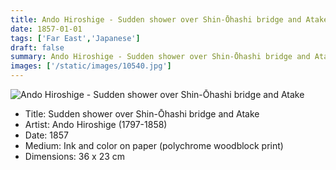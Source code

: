 ```yaml
---
title: Ando Hiroshige - Sudden shower over Shin-Ōhashi bridge and Atake
date: 1857-01-01
tags: ['Far East','Japanese']
draft: false
summary: Ando Hiroshige - Sudden shower over Shin-Ōhashi bridge and Atake
images: ['/static/images/10540.jpg']
---
```


![Ando Hiroshige - Sudden shower over Shin-Ōhashi bridge and Atake](/static/images/10540.jpg)

* Title: Sudden shower over Shin-Ōhashi bridge and Atake
* Artist: Ando Hiroshige (1797-1858)
* Date: 1857
* Medium: Ink and color on paper (polychrome woodblock print)
* Dimensions: 36 x 23 cm


